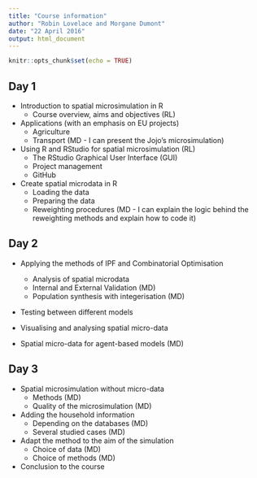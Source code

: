 ```yaml
---
title: "Course information"
author: "Robin Lovelace and Morgane Dumont"
date: "22 April 2016"
output: html_document
---
```


```r
knitr::opts_chunk$set(echo = TRUE)
```

## Day 1

- Introduction to spatial microsimulation in R
    - Course overview, aims and objectives (RL)

- Applications (with an emphasis on EU projects)
    - Agriculture
    - Transport (MD - I can present the Jojo's microsimulation)
    

- Using R and RStudio for spatial microsimulation (RL)
    - The RStudio Graphical User Interface (GUI)
    - Project management
    - GitHub

- Create spatial microdata in R 
    - Loading the data
    - Preparing the data
    - Reweighting procedures (MD - I can explain the logic behind the reweighting methods and explain how to code it)
  
## Day 2

- Applying the methods of IPF and Combinatorial Optimisation
    - Analysis of spatial microdata
    - Internal and External Validation (MD)
    - Population synthesis with integerisation (MD)

- Testing between different models

- Visualising and analysing spatial micro-data

- Spatial micro-data for agent-based models (MD)

## Day 3
    
- Spatial microsimulation without micro-data
    - Methods (MD)
    - Quality of the microsimulation (MD)
    
- Adding the household information
    - Depending on the databases (MD)
    - Several studied cases (MD)
    
- Adapt the method to the aim of the simulation
    - Choice of data (MD)
    - Choice of methods (MD)

- Conclusion to the course



